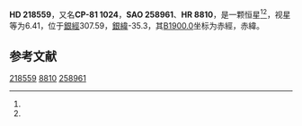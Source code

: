{{Starbox begin
| name = HD 218559
}}
{{Starbox observe
| epoch = [[J2000.0|J2000.0]]
| constell = {{星座名待查}}<ref name=SIMBAD>{{cite web
 | url=http://simbad.u-strasbg.fr/simbad/sim-id?Ident=HR+8810
 | title =Pulsating variable Star
 | publisher=Centre de Données astronomiques de Strasbourg
 | work=SIMBAD
 | accessdate=2012-07-13}}</ref><ref name=DATA>{{cite web
 | url=http://vizier.u-strasbg.fr/viz-bin/VizieR-5?-out.add=.&-source=5050&-corr=PK=HR&-out.max=9999&HR=8810
 | title=VizieR Detailed Page
 | accessdate=2012-07-13
 | archive-date=2016-03-04
 | archive-url=https://web.archive.org/web/20160304201141/http://vizier.u-strasbg.fr/viz-bin/VizieR-5?-out.add=.&-source=5050&-corr=PK=HR&-out.max=9999&HR=8810
 | dead-url=no
 }}</ref>
| 星官 = 
| ra = {{RA|23|12|12}}<ref name=SIMBAD /><ref name=DATA />
| dec = {{DEC|-80|54|46}}<ref name=SIMBAD /><ref name=DATA />
| appmag_v = 6.41<ref name=SIMBAD /><ref name=DATA />
}}
{{Starbox character
| class = K4III<ref name=SIMBAD /><ref name=DATA />
| b-v = 1.5<ref name=SIMBAD /><ref name=DATA />
| u-b = 1.84<ref name=SIMBAD /><ref name=DATA />
| r-i = <ref name=SIMBAD /><ref name=DATA />
| variable = 
}}
{{Starbox astrometry
| radial_v = 1.84
| prop_mo_ra = 11
| parallax = 
| p_error = 
}}
{{Starbox catalog
| names =CP-81 1024，[[SAO星表|SAO]] 258961，[[HD星表|HD]] 218559，[[HR星表|HR]] 8810}}
{{Starbox reference |Simbad=HR+8810}}
{{Starbox end}}

'''HD 218559'''，又名'''CP-81 1024'''，'''SAO 258961'''、'''HR 8810'''，是一颗恒星<ref name=SIMBAD /><ref name=DATA />，视星等为6.41，位于[[銀道座標系|銀經]]307.59，[[銀道座標系|銀緯]]-35.3，其[[B1900.0|B1900.0]]坐标为赤經{{RA|23|3|50.3}}，赤緯{{DEC|-81|-35.3|19}}。

== 参考文献 ==
{{reflist}}

{{star-stub}}

[[Category:HD和HDE天體|218559]]
[[Category:HR天體|8810]]
[[Category:SAO天體|258961]]